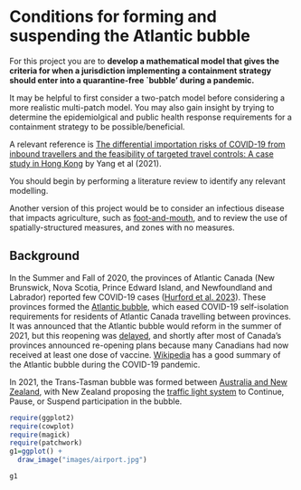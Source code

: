 # Conditions for forming and suspending the Atlantic bubble {.unlisted .unnumbered #bubble}

For this project you are to **develop a mathematical model that gives the criteria for when a jurisdiction implementing a containment strategy should enter into a quarantine-free `bubble' during a pandemic.** 

It may be helpful to first consider a two-patch model before considering a more realistic multi-patch model. You may also gain insight by trying to determine the epidemiolgical and public health response requirements for a containment strategy to be possible/beneficial.

A relevant reference is [The differential importation risks of COVID-19 from inbound travellers and the feasibility of targeted travel controls: A case study in Hong Kong](https://www.thelancet.com/journals/lanwpc/article/PIIS2666-6065(21)00093-6/fulltext#seccesectitle0017) by Yang et al (2021).

You should begin by performing a literature review to identify any relevant modelling.

Another version of this project would be to consider an infectious disease that impacts agriculture, such as [foot-and-mouth](https://en.wikipedia.org/wiki/2001_United_Kingdom_foot-and-mouth_outbreak), and to review the use of spatially-structured measures, and zones with no measures. 

## Background {-}
In the Summer and Fall of 2020, the provinces of Atlantic Canada (New Brunswick, Nova Scotia, Prince Edward Island, and Newfoundland and Labrador) reported few COVID-19 cases ([Hurford et al. 2023](https://doi.org/10.1016/j.jtbi.2022.111378)). These provinces formed the [Atlantic bubble](https://www.cbc.ca/news/canada/nova-scotia/atlantic-bubble-burst-1.5812454), which eased COVID-19 self-isolation requirements for residents of Atlantic Canada travelling between provinces. It was announced that the Atlantic bubble would reform in the summer of 2021, but this reopening was [delayed](https://www.gov.nl.ca/releases/2021/exec/0413n09/), and shortly after most of Canada's provinces announced re-opening plans because many Canadians had now received at least one dose of vaccine. [Wikipedia](https://en.wikipedia.org/wiki/Atlantic_Bubble) has a good summary of the Atlantic bubble during the COVID-19 pandemic.

In 2021, the Trans-Tasman bubble was formed between [Australia and New Zealand](https://www.reuters.com/world/asia-pacific/new-zealand-suspends-quarantine-free-travel-with-australia-2021-07-23/), with New Zealand proposing the [traffic light system](https://www.stuff.co.nz/travel/news/124762419/transtasman-bubble-how-the-covid19-traffic-light-system-works) to Continue, Pause, or Suspend participation in the bubble.



```r
require(ggplot2)
require(cowplot)
require(magick)
require(patchwork)
g1=ggplot() + 
  draw_image("images/airport.jpg") 
```
```r
g1
```

